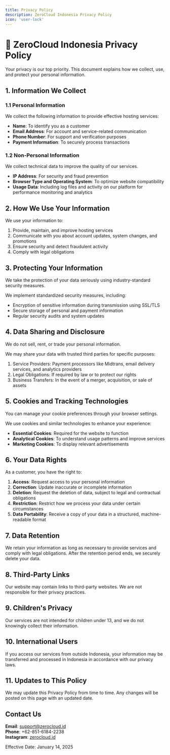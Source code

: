 ```yaml
---
title: Privacy Policy
description: ZeroCloud Indonesia Privacy Policy
icon: 'user-lock'
---
```


# 🔐 ZeroCloud Indonesia Privacy Policy

<Info>
Your privacy is our top priority. This document explains how we collect, use, and protect your personal information.
</Info>

## 1. Information We Collect

### 1.1 Personal Information

We collect the following information to provide effective hosting services:

- **Name**: To identify you as a customer
- **Email Address**: For account and service-related communication
- **Phone Number**: For support and verification purposes
- **Payment Information**: To securely process transactions

### 1.2 Non-Personal Information

<Tip>
We collect technical data to improve the quality of our services.
</Tip>

- **IP Address**: For security and fraud prevention
- **Browser Type and Operating System**: To optimize website compatibility
- **Usage Data**: Including log files and activity on our platform for performance monitoring and analytics

## 2. How We Use Your Information

We use your information to:

1. Provide, maintain, and improve hosting services
2. Communicate with you about account updates, system changes, and promotions
3. Ensure security and detect fraudulent activity
4. Comply with legal obligations

## 3. Protecting Your Information

<Warning>
We take the protection of your data seriously using industry-standard security measures.
</Warning>

We implement standardized security measures, including:
- Encryption of sensitive information during transmission using SSL/TLS
- Secure storage of personal and payment information
- Regular security audits and system updates

## 4. Data Sharing and Disclosure

<Note>
We do not sell, rent, or trade your personal information.
</Note>

We may share your data with trusted third parties for specific purposes:
1. Service Providers: Payment processors like Midtrans, email delivery services, and analytics providers
2. Legal Obligations: If required by law or to protect our rights
3. Business Transfers: In the event of a merger, acquisition, or sale of assets

## 5. Cookies and Tracking Technologies

<Check>
You can manage your cookie preferences through your browser settings.
</Check>

We use cookies and similar technologies to enhance your experience:
- **Essential Cookies**: Required for the website to function
- **Analytical Cookies**: To understand usage patterns and improve services
- **Marketing Cookies**: To display relevant advertisements

## 6. Your Data Rights

As a customer, you have the right to:
1. **Access**: Request access to your personal information
2. **Correction**: Update inaccurate or incomplete information
3. **Deletion**: Request the deletion of data, subject to legal and contractual obligations
4. **Restriction**: Restrict how we process your data under certain circumstances
5. **Data Portability**: Receive a copy of your data in a structured, machine-readable format

## 7. Data Retention

We retain your information as long as necessary to provide services and comply with legal obligations. After the retention period ends, we securely delete your data.

## 8. Third-Party Links

Our website may contain links to third-party websites. We are not responsible for their privacy practices.

## 9. Children's Privacy

<Warning>
Our services are not intended for children under 13, and we do not knowingly collect their information.
</Warning>

## 10. International Users

If you access our services from outside Indonesia, your information may be transferred and processed in Indonesia in accordance with our privacy laws.

## 11. Updates to This Policy

We may update this Privacy Policy from time to time. Any changes will be posted on this page with an updated date.

## Contact Us

**Email**: support@zerocloud.id  
**Phone**: +62-851-6184-2238  
**Instagram**: [zerocloud.id](https://instagram.com/zerocloud.id)  

Effective Date: January 14, 2025
